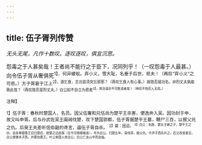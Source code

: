 ```yaml
---
---
---
```

title: 伍子胥列传赞
---



*无头无尾，凡作十数叹。逐叹逐叹，俱宜沉思。*

怨毒之于人甚矣哉！王者尚不能行之于臣下，况同列乎！（一叹怨毒于人最甚。）向令伍子胥从奢俱死<sup>1】，何异蝼蚁。弃小义，雪大耻，名垂于后世，悲夫！（再叹“弃小义”之可悲。）方子胥窘于江上<sup>2】，道乞食，志岂尝须臾忘郢邪？（再叹乞食人有心事。）故隐忍就功名，非烈丈夫孰能致此哉？（再叹隐忍是烈丈夫。）白公如不自立为君者<sup>3】，其功谋亦不可胜道者哉！（再叹不隐忍人无用。）

<sup>注释】

<sup>1】伍子胥：春秋时楚国人，名员。因父伍奢和兄伍尚为楚平王杀害，便逸奔入吴。因功封于申，故又叫申胥。后与孙武佐吴王阖阊伐楚，攻下楚国郢都，伍子胥据楚平王墓，鞭尸三百，以报父兄之仇。后昊王夫差听信伯嚭的谗言，逼伍子胥自杀。
<sup>2】窘：困迫。
<sup>3】白公：名胜，楚太子建之子，楚平王之孙。自吴奉楚惠王召归楚后，居楚之边邑鄢（在今河南鄢陵县），号为白公。归楚五年，请伐郑，报父仇。令尹子西先许之，后又改变意见。白公便袭杀子西，并要劫惠王。叶公率国人攻白公，白公亡走山中而自缢。